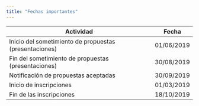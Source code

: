 ```yaml
---
title: "Fechas importantes"
---
```


| Actividad                                                          | Fecha      |
|--------------------------------------------------------------------|------------|
| Inicio del sometimiento de propuestas (presentaciones)             | 01/06/2019 |
| Fin del sometimiento de propuestas (presentaciones)                | 30/08/2019 |
| Notificación de propuestas aceptadas                               | 30/09/2019 |
| Inicio de inscripciones                                            | 01/03/2019 |
| Fin de las inscripciones                                           | 18/10/2019 |

